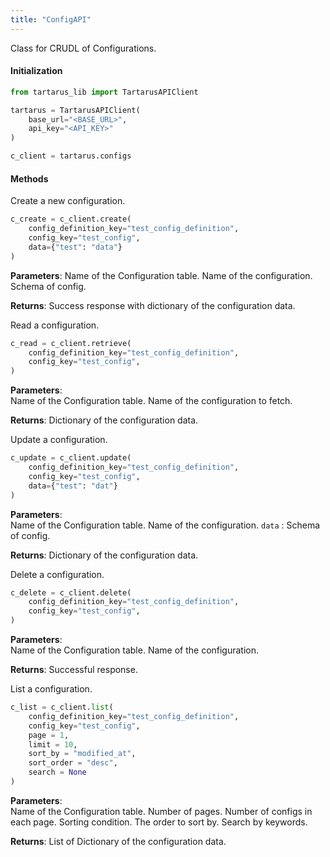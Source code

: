 ```yaml
---
title: "ConfigAPI"
---
```


Class for CRUDL of Configurations.

#### Initialization

```py
from tartarus_lib import TartarusAPIClient

tartarus = TartarusAPIClient(
    base_url="<BASE_URL>",
    api_key="<API_KEY>"
)

c_client = tartarus.configs
```

#### Methods

<Accordion icon="c" title="reate Config">

Create a new configuration.

```py
c_create = c_client.create(
    config_definition_key="test_config_definition",
    config_key="test_config",
    data={"test": "data"}
)
```

<Icon icon="scroll" /> **Parameters**: 
<ParamField path="config_definition_key" type="string" required>
   Name of the Configuration table.
</ParamField> 
<ParamField path="config_key" type="string" required>
   Name of the configuration.
</ParamField>
<ParamField path="data" type="json" required>
   Schema of config.
</ParamField>

<Icon icon="arrow-turn-down-left" /> **Returns**: Success response with dictionary of the configuration data.


</Accordion>

<Accordion icon="r" title="ead Config">

Read a configuration.

```py
c_read = c_client.retrieve(
    config_definition_key="test_config_definition",
    config_key="test_config",
)
```
<Icon icon="scroll" /> **Parameters**:  
<ParamField path="config_definition_key" type="string" required>
   Name of the Configuration table.
</ParamField> 
<ParamField path="config_key" type="string" required>
   Name of the configuration to fetch.
</ParamField>

<Icon icon="arrow-turn-down-left" /> **Returns**: Dictionary of the configuration data.


</Accordion>

<Accordion icon="u" title="pdate Config">

Update a configuration.

```py
c_update = c_client.update(
    config_definition_key="test_config_definition",
    config_key="test_config",
    data={"test": "dat"}
)
```

<Icon icon="scroll" /> **Parameters**:  
<ParamField path="config_definition_key" type="string" required>
   Name of the Configuration table.
</ParamField> 
<ParamField path="config_key" type="string" required>
   Name of the configuration.
</ParamField>
   `data` : Schema of config.

<Icon icon="arrow-turn-down-left" /> **Returns**: Dictionary of the configuration data.


</Accordion>

<Accordion icon="d" title="elete Config">

Delete a configuration.

```py
c_delete = c_client.delete(
    config_definition_key="test_config_definition",
    config_key="test_config",
)
```
<Icon icon="scroll" /> **Parameters**:  
  <ParamField path="config_definition_key" type="string" required>
   Name of the Configuration table.
</ParamField> 
<ParamField path="config_key" type="string" required>
   Name of the configuration.
</ParamField>

<Icon icon="arrow-turn-down-left" /> **Returns**: Successful response.


</Accordion>

<Accordion icon="l" title="ist Config">

List a configuration.

```py
c_list = c_client.list(
    config_definition_key="test_config_definition",
    config_key="test_config",
    page = 1,
    limit = 10,
    sort_by = "modified_at",
    sort_order = "desc",
    search = None
)
```
<Icon icon="scroll" /> **Parameters**:  
  <ParamField path="config_definition_key" type="string" required>
   Name of the Configuration table.
</ParamField> 
<ParamField  body="page" type="int" default= "1">
   Number of pages.
 </ParamField> 
 <ParamField  body="limit" type="int" default= "10" >
   Number of configs in each page.
 </ParamField> 
 <ParamField  body="sort_by" type="string" default="modified_at">
   Sorting condition.
 </ParamField>
 <ParamField  body="sort_order" type="string" default="desc">
   The order to sort by.
 </ParamField> 
<ParamField  body="search" type="string" default="None">
   Search by keywords.
 </ParamField>

<Icon icon="arrow-turn-down-left" /> **Returns**: List of Dictionary of the configuration data.


</Accordion>


